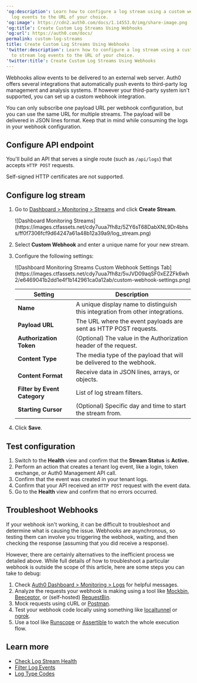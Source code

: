 ---
'og:description': Learn how to configure a log stream using a custom webhook to stream
  log events to the URL of your choice.
'og:image': https://cdn2.auth0.com/docs/1.14553.0/img/share-image.png
'og:title': Create Custom Log Streams Using Webhooks
'og:url': https://auth0.com/docs/
permalink: custom-log-streams
title: Create Custom Log Streams Using Webhooks
'twitter:description': Learn how to configure a log stream using a custom webhook
  to stream log events to the URL of your choice.
'twitter:title': Create Custom Log Streams Using Webhooks
---
Webhooks allow events to be delivered to an external web server. Auth0 offers several integrations that automatically push events to third-party log management and analysis systems. If however your third-party system isn't supported, you can set up a custom webhook integration.

<Callout icon="file-lines" color="#0EA5E9" iconType="regular">

You can only subscribe one payload URL per webhook configuration, but you can use the same URL for multiple streams. The payload will be delivered in JSON lines format. Keep that in mind while consuming the logs in your webhook configuration.

</Callout>

## Configure API endpoint

You'll build an API that serves a single route (such as `/api/logs`) that accepts `HTTP POST` requests.

<Warning>

Self-signed HTTP certificates are not supported.

</Warning>

## Configure log stream

1. Go to [Dashboard > Monitoring > Streams](https://manage.auth0.com/#/log-streams) and click **Create Stream**.

   <Frame>![Dashboard Monitoring Streams](https://images.ctfassets.net/cdy7uua7fh8z/5ZY6sT68DabXNL9Dr4bhss/ff0f7306fcf9d64247a61a48b12a39a9/log_stream.png)</Frame>
2. Select **Custom Webhook** and enter a unique name for your new stream.
3. Configure the following settings:

   <Frame>![Dashboard Monitoring Streams Custom Webhook Settings Tab](https://images.ctfassets.net/cdy7uua7fh8z/5vJVD09aqSF0xEZZFk6wh2/e6469041b2dd1e4f1b142961ca0a12ab/custom-webhook-settings.png)</Frame>

   <table class="table"><thead>
   <tr>
   <th><strong>Setting</strong></th>
   <th><strong>Description</strong></th>
   </tr>
   </thead>
   <tbody>
   <tr>
   <td><strong>Name</strong></td>
   <td>A unique display name to distinguish this integration from other integrations.</td>
   </tr>
   <tr>
   <td><strong>Payload URL</strong></td>
   <td>The URL where the event payloads are sent as HTTP POST requests.</td>
   </tr>
   <tr>
   <td><strong>Authorization Token</strong></td>
   <td>(Optional) The value in the Authorization header of the request.</td>
   </tr>
   <tr>
   <td><strong>Content Type</strong></td>
   <td>The media type of the payload that will be delivered to the webhook.</td>
   </tr>
   <tr>
   <td><strong>Content Format</strong></td>
   <td>Receive data in JSON lines, arrays, or objects.</td>
   </tr>
   <tr>
   <td><strong>Filter by Event Category</strong></td>
   <td>List of log stream filters.</td>
   </tr>
   <tr>
   <td><strong>Starting Cursor</strong></td>
   <td>(Optional) Specific day and time to start the stream from.</td>
   </tr>
   </tbody>
   </table>
4. Click **Save**.

## Test configuration

1. Switch to the **Health** view and confirm that the **Stream Status** is **Active.**
2. Perform an action that creates a tenant log event, like a login, token exchange, or Auth0 Management API call.
3. Confirm that the event was created in your tenant logs.
4. Confirm that your API received an `HTTP POST` request with the event data.
5. Go to the **Health** view and confirm that no errors occurred.

## Troubleshoot Webhooks

If your webhook isn't working, it can be difficult to troubleshoot and determine what is causing the issue. Webhooks are asynchronous, so testing them can involve you triggering the webhook, waiting, and then checking the response (assuming that you did receive a response).

However, there are certainly alternatives to the inefficient process we detailed above. While full details of how to troubleshoot a particular webhook is outside the scope of this article, here are some steps you can take to debug:

1. Check [Auth0 Dashboard > Monitoring > Logs](/docs/deploy-monitor/logs) for helpful messages.
2. Analyze the requests your webhook is making using a tool like [Mockbin](http://mockbin.io/), [Beeceptor](https://beeceptor.com/), or (self-hosted) [RequestBin](https://github.com/RonTt/Requestbin).
3. Mock requests using cURL or [Postman](https://www.getpostman.com/).
4. Test your webhook code locally using something like [localtunnel](https://github.com/localtunnel/localtunnel) or [ngrok](https://ngrok.com/).
5. Use a tool like [Runscope](https://www.runscope.com/) or [Assertible](https://assertible.com/) to watch the whole execution flow.

## Learn more

* [Check Log Stream Health](/docs/customize/log-streams/check-log-stream-health)
* [Filter Log Events](/docs/deploy-monitor/logs/log-event-filters)
* [Log Type Codes](/docs/deploy-monitor/logs/log-event-type-codes)